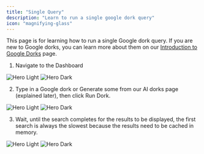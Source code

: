 ```yaml
---
title: "Single Query"
description: "Learn to run a single google dork query"
icon: "magnifying-glass"
---
```


This page is for learning how to run a single Google dork query. If you are new to Google dorks, you can learn more about them on our [Introduction to Google Dorks](https://mintlify.com/essentials/google-dorks) page.

1. Navigate to the Dashboard

<img
  className="block dark:hidden"
  src="/images/single-query/dashboard.png"
  alt="Hero Light"
/>
<img
  className="hidden dark:block"
  src="/images/single-query/dashboard.png"
  alt="Hero Dark"
/>

2. Type in a Google dork or Generate some from our AI dorks page (explained later), then click Run Dork.

<img
  className="block dark:hidden"
  src="/images/single-query/query.png"
  alt="Hero Light"
/>
<img
  className="hidden dark:block"
  src="/images/single-query/query.png"
  alt="Hero Dark"
/>

3. Wait, until the search completes for the results to be displayed, the first search is always the slowest because the results need to be cached in memory.

<img
  className="block dark:hidden"
  src="/images/single-query/results.png"
  alt="Hero Light"
/>
<img
  className="hidden dark:block"
  src="/images/single-query/results.png"
  alt="Hero Dark"
/>
